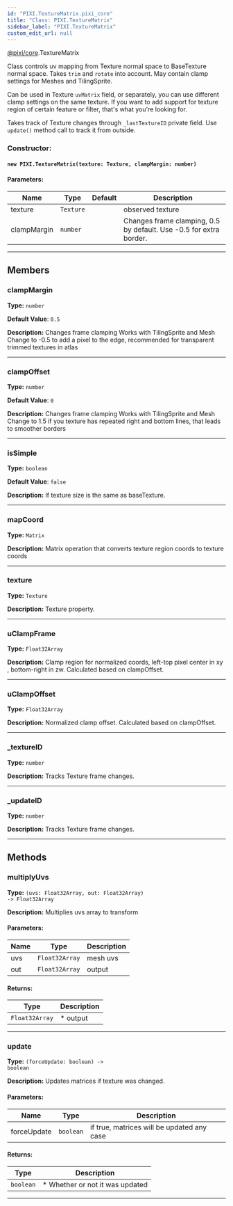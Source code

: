 ```yaml
---
id: "PIXI.TextureMatrix.pixi_core"
title: "Class: PIXI.TextureMatrix"
sidebar_label: "PIXI.TextureMatrix"
custom_edit_url: null
---
```



<div class="package-name">

[@pixi/core](../modules/pixi_core).TextureMatrix

</div>

Class controls uv mapping from Texture normal space to BaseTexture normal space.
Takes `trim` and `rotate` into account. May contain clamp settings for Meshes and TilingSprite.

Can be used in Texture `uvMatrix` field, or separately, you can use different clamp settings on the same texture. If you want to add support for texture region of certain feature or filter, that's what you're looking for.

Takes track of Texture changes through `_lastTextureID` private field. Use `update()` method call to track it from outside.



        

<article>

### Constructor:
<h4><code>new PIXI.TextureMatrix(texture&#58; Texture, clampMargin&#58; number) </code></h4>

#### Parameters:
| Name        | Type                 | Default       | Description                                                        |
| ----------- | -------------------- | ------------- | ------------------------------------------------------------------ |
| texture     | <code>Texture</code> | <code></code> | observed texture                                                   |
| clampMargin | <code>number</code>  | <code></code> | Changes frame clamping, 0.5 by default. Use -0.5 for extra border. |

</article>

---------------------------------------




## Members
<article>

### clampMargin 
**Type:** <code>number</code>

**Default Value**: <code>0.5</code>

**Description:** Changes frame clamping Works with TilingSprite and Mesh Change to -0.5 to add a pixel to the edge, recommended for transparent trimmed textures in atlas

</article>


---------------------------------------

<article>

### clampOffset 
**Type:** <code>number</code>

**Default Value**: <code>0</code>

**Description:** Changes frame clamping Works with TilingSprite and Mesh Change to 1.5 if you texture has repeated right and bottom lines, that leads to smoother borders

</article>


---------------------------------------

<article>

### isSimple 
**Type:** <code>boolean</code>

**Default Value**: <code>false</code>

**Description:** If texture size is the same as baseTexture.

</article>


---------------------------------------

<article>

### mapCoord 
**Type:** <code>Matrix</code>

**Description:** Matrix operation that converts texture region coords to texture coords

</article>


---------------------------------------

<article>

### texture 
**Type:** <code>Texture</code>

**Description:** Texture property.

</article>


---------------------------------------

<article>

### uClampFrame 
**Type:** <code>Float32Array</code>

**Description:** Clamp region for normalized coords, left-top pixel center in xy , bottom-right in zw. Calculated based on clampOffset.

</article>


---------------------------------------

<article>

### uClampOffset 
**Type:** <code>Float32Array</code>

**Description:** Normalized clamp offset. Calculated based on clampOffset.

</article>


---------------------------------------

<article>

### _textureID 
**Type:** <code>number</code>

**Description:** Tracks Texture frame changes.

</article>


---------------------------------------

<article>

### _updateID 
**Type:** <code>number</code>

**Description:** Tracks Texture frame changes.

</article>


---------------------------------------


## Methods
<article>

### multiplyUvs 
**Type:** <code>(uvs&#58; Float32Array, out&#58; Float32Array) -&#62; Float32Array</code>

**Description:** Multiplies uvs array to transform

#### Parameters:
| Name | Type                      | Description |
| ---- | ------------------------- | ----------- |
| uvs  | <code>Float32Array</code> | mesh uvs    |
| out  | <code>Float32Array</code> | output      |
#### Returns:
| Type                      | Description |
| ------------------------- | ----------- |
| <code>Float32Array</code> | * output    |
</article>


---------------------------------------

<article>

### update 
**Type:** <code>(forceUpdate&#58; boolean) -&#62; boolean</code>

**Description:** Updates matrices if texture was changed.

#### Parameters:
| Name        | Type                 | Description                                |
| ----------- | -------------------- | ------------------------------------------ |
| forceUpdate | <code>boolean</code> | if true, matrices will be updated any case |
#### Returns:
| Type                 | Description                     |
| -------------------- | ------------------------------- |
| <code>boolean</code> | * Whether or not it was updated |
</article>


---------------------------------------


    